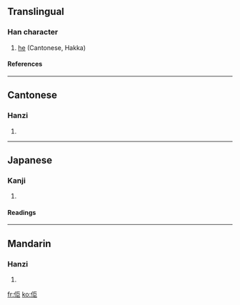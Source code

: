 ==Translingual==
===Han character===
{{Han char|rad=人|as=05|sn=7|four=2121<sub>7</sub>|canj=人尸尸 (OSS)}}
# [[he]] (Cantonese, Hakka)
====References====
{{Han ref|kx=0100.021|dkj=00538|hdz=10120.050|uh=4F62|ud=20322|bh=CA5C|bd=51804}}
----
==Cantonese==
===Hanzi===
{{yue-hanzi|jyut=|y=keui5}}
# {{defn|Cantonese}}
----
==Japanese==
===Kanji===
{{ja-kanji|grade=|rs=人05}}
# {{defn|Japanese}} 
====Readings====
{{ja-readings|on=[[きょ]] (kyo)|kun=[[かれ]] (kare)}}
----
==Mandarin==
===Hanzi===
{{cmn-hanzi|pin=[[qú]] (qu2)|wg=ch'ü<sup>2</sup>}}
# {{defn|Mandarin}}

[[fr:佢]]
[[ko:佢]]